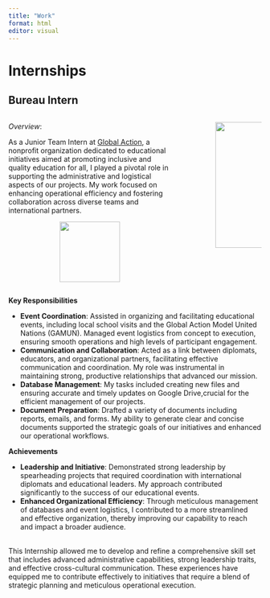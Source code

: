 ```yaml
---
title: "Work"
format: html
editor: visual
---
```


# Internships
## **Bureau Intern**
:::: {.columns}

::: {.column width="70%"}

*Overview*:

As a Junior Team Intern at [Global Action](https://diplomacyeducation.org), a nonprofit organization dedicated to educational initiatives aimed at promoting inclusive and quality education for all, I played a pivotal role in supporting the administrative and logistical aspects of our projects. My work focused on enhancing operational efficiency and fostering collaboration across diverse teams and international partners.<br>

::: {style="text-align: center"}
![](images/global-action.png){width="120" height="auto"}  
:::


:::

::: {.column width="10%"}
<!-- empty column to create gap -->
:::

::: {.column width="20%"}

![](images/E-Inverted-Icons_WEB-04.png){width="250" height="auto"}  


:::

::::



**Key Responsibilities**

- **Event Coordination**: Assisted in organizing and facilitating educational events, including local school visits and the Global Action Model United Nations (GAMUN). Managed event logistics from concept to execution, ensuring smooth operations and high levels of participant engagement.
- **Communication and Collaboration**: Acted as a link between diplomats, educators, and organizational partners, facilitating effective communication and coordination. My role was instrumental in maintaining strong, productive relationships that advanced our mission.
- **Database Management**:  My tasks included creating new files and ensuring accurate and timely updates on Google Drive,crucial for the efficient management of our projects.
- **Document Preparation**: Drafted a variety of documents including reports, emails, and forms. My ability to generate clear and concise documents supported the strategic goals of our initiatives and enhanced our operational workflows.

**Achievements**

- **Leadership and Initiative**: Demonstrated strong leadership by spearheading projects that required coordination with international diplomats and educational leaders. My approach contributed significantly to the success of our educational events.
- **Enhanced Organizational Efficiency**: Through meticulous management of databases and event logistics, I contributed to a more streamlined and effective organization, thereby improving our capability to reach and impact a broader audience.

<br>
This Internship allowed me to develop and refine a comprehensive skill set that includes advanced administrative capabilities, strong leadership traits, and effective cross-cultural communication. These experiences have equipped me to contribute effectively to initiatives that require a blend of strategic planning and meticulous operational execution.